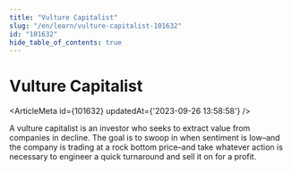 ```yaml
---
title: "Vulture Capitalist"
slug: "/en/learn/vulture-capitalist-101632"
id: "101632"
hide_table_of_contents: true
---
```



# Vulture Capitalist

<ArticleMeta id={101632} updatedAt={'2023-09-26 13:58:58'} />
<div className='border-solid border-b border-t-0 my-4 border-[var(--ifm-color-gray-300)]' />

A vulture capitalist is an investor who seeks to extract value from companies in decline. The goal is to swoop in when sentiment is low–and the company is trading at a rock bottom price–and take whatever action is necessary to engineer a quick turnaround and sell it on for a profit.
